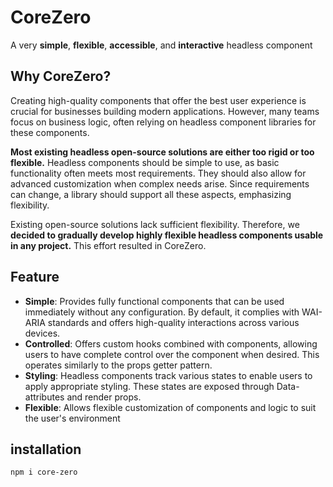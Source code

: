 # CoreZero

A very **simple**, **flexible**, **accessible**, and **interactive** headless component

## Why CoreZero?

Creating high-quality components that offer the best user experience is crucial for businesses building modern applications. However, many teams focus on business logic, often relying on headless component libraries for these components.

**Most existing headless open-source solutions are either too rigid or too flexible.** Headless components should be simple to use, as basic functionality often meets most requirements. They should also allow for advanced customization when complex needs arise. Since requirements can change, a library should support all these aspects, emphasizing flexibility.

Existing open-source solutions lack sufficient flexibility. Therefore, we **decided to gradually develop highly flexible headless components usable in any project.** This effort resulted in CoreZero.

## Feature

- **Simple**: Provides fully functional components that can be used immediately without any configuration. By default, it complies with WAI-ARIA standards and offers high-quality interactions across various devices.
- **Controlled**: Offers custom hooks combined with components, allowing users to have complete control over the component when desired. This operates similarly to the props getter pattern.
- **Styling**: Headless components track various states to enable users to apply appropriate styling. These states are exposed through Data-attributes and render props.
- **Flexible**: Allows flexible customization of components and logic to suit the user's environment

## installation

```bash
npm i core-zero
```
